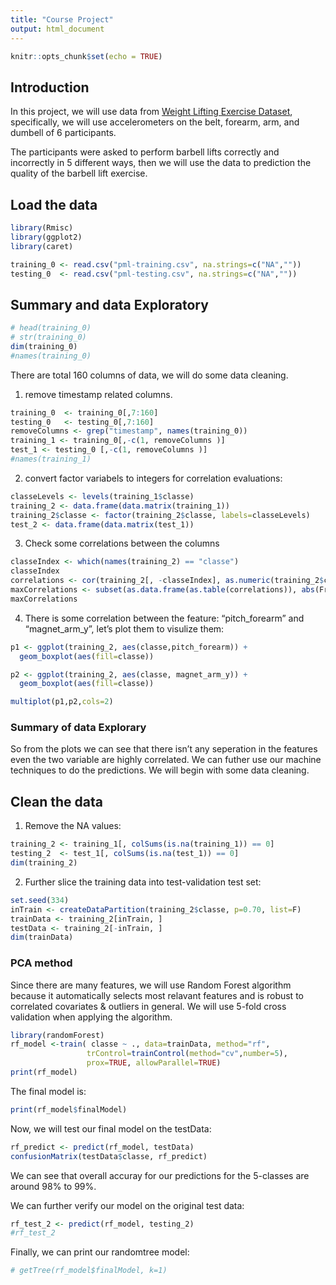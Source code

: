 ```yaml
---
title: "Course Project"
output: html_document
---
```


```r
knitr::opts_chunk$set(echo = TRUE)
```

## Introduction 

In this project, we will use data from [Weight Lifting Exercise Dataset](http://groupware.les.inf.puc-rio.br/har), specifically, we will use accelerometers on the belt, forearm, arm, and dumbell of 6 participants. 

The participants were asked to perform barbell lifts correctly and incorrectly in 5 different ways, then we will use the data to prediction the quality of the barbell lift exercise.

## Load the data

```r
library(Rmisc)
library(ggplot2)
library(caret)

training_0 <- read.csv("pml-training.csv", na.strings=c("NA",""))
testing_0  <- read.csv("pml-testing.csv", na.strings=c("NA",""))
```

## Summary and data Exploratory 

```r
# head(training_0)
# str(training_0)
dim(training_0)
#names(training_0)
```

There are total 160 columns of data, we will do some data cleaning. 

1. remove timestamp related columns.

```r
training_0  <- training_0[,7:160]
testing_0   <- testing_0[,7:160]
removeColumns <- grep("timestamp", names(training_0))
training_1 <- training_0[,-c(1, removeColumns )]
test_1 <- testing_0 [,-c(1, removeColumns )]
#names(training_1)
```

2. convert factor variabels to integers for correlation evaluations:

```r
classeLevels <- levels(training_1$classe)
training_2 <- data.frame(data.matrix(training_1))
training_2$classe <- factor(training_2$classe, labels=classeLevels)
test_2 <- data.frame(data.matrix(test_1))
```


3. Check some correlations between the columns

```r
classeIndex <- which(names(training_2) == "classe")
classeIndex
correlations <- cor(training_2[, -classeIndex], as.numeric(training_2$classe))
maxCorrelations <- subset(as.data.frame(as.table(correlations)), abs(Freq)>0.25)
maxCorrelations
```

4. There is some correlation between the feature: "pitch_forearm" and "magnet_arm_y", let's plot them to visulize them:

```r

p1 <- ggplot(training_2, aes(classe,pitch_forearm)) + 
  geom_boxplot(aes(fill=classe))

p2 <- ggplot(training_2, aes(classe, magnet_arm_y)) + 
  geom_boxplot(aes(fill=classe))

multiplot(p1,p2,cols=2)
```

### Summary of data Explorary

So from the plots we can see that there isn't any seperation in the features even the two variable are highly correlated. We can futher use our machine techniques to do the predictions. We will begin with some data cleaning.

## Clean the data

1. Remove the NA values:

```r
training_2 <- training_1[, colSums(is.na(training_1)) == 0] 
testing_2  <- test_1[, colSums(is.na(test_1)) == 0] 
dim(training_2)
```

2. Further slice the training data into test-validation test set:

```r
set.seed(334)
inTrain <- createDataPartition(training_2$classe, p=0.70, list=F)
trainData <- training_2[inTrain, ]
testData <- training_2[-inTrain, ]
dim(trainData)
```


### PCA method

Since there are many features, we will use Random Forest algorithm because it automatically selects most relavant features and is robust to correlated covariates & outliers in general. We will use 5-fold cross validation when applying the algorithm.

```r
library(randomForest)
rf_model <-train( classe ~ ., data=trainData, method="rf",
                 trControl=trainControl(method="cv",number=5),
                 prox=TRUE, allowParallel=TRUE)
print(rf_model)
```

The final model is:

```r
print(rf_model$finalModel)
```

Now, we will test our final model on the testData:

```r
rf_predict <- predict(rf_model, testData)
confusionMatrix(testData$classe, rf_predict)
```

We can see that overall accuray for our predictions for the 5-classes are around 98% to 99%.

We can further verify our model on the original test data:

```r
rf_test_2 <- predict(rf_model, testing_2)
#rf_test_2
```

Finally, we can print our randomtree model:

```r
# getTree(rf_model$finalModel, k=1)
```

